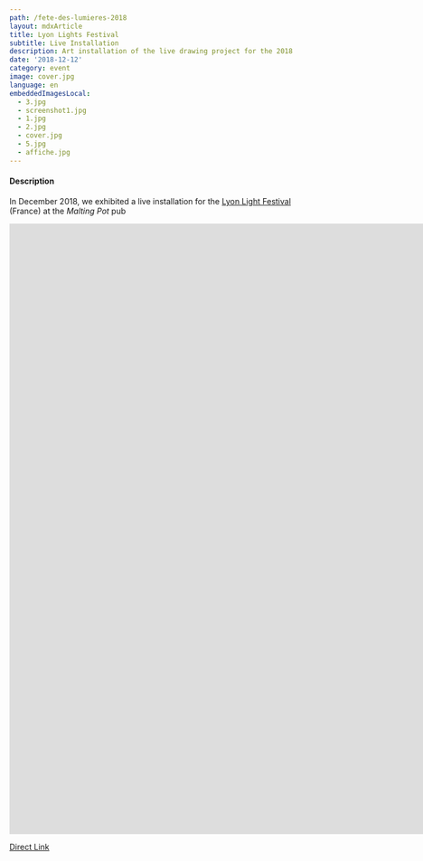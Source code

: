 ```yaml
---
path: /fete-des-lumieres-2018
layout: mdxArticle
title: Lyon Lights Festival
subtitle: Live Installation
description: Art installation of the live drawing project for the 2018 Lights Festival of Lyon France at the Malting Pot pub
date: '2018-12-12'
category: event
image: cover.jpg
language: en
embeddedImagesLocal:
  - 3.jpg 
  - screenshot1.jpg 
  - 1.jpg 
  - 2.jpg 
  - cover.jpg 
  - 5.jpg 
  - affiche.jpg 
---
```


#### Description

In December 2018, we exhibited a live installation for the [Lyon Light Festival](//www.fetedeslumieres.lyon.fr) (France) at the _Malting Pot_ pub

<iframe src="https://player.vimeo.com/video/311653956" frameborder="0" allowfullscreen width="1920" height="1080"></iframe>

[Direct Link](//vimeo.com/311653956)

<ImageGrid props={props} indices={[0,1,2,3,4,5]}/>
